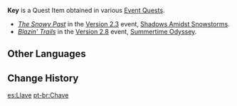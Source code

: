 {{Item Infobox
|id           = 100999
|image        = Item Black Key.png
|type         = Quest Items
|description  = '''Shadows Amidst Snowstorms:'''<br />A unique-looking key. You can open the cage holding [[Bennett]] with it.<br /><br />'''Summertime Odyssey'''<br />A key that you found near the mysterious plant. This may be used to open a certain door in a high-up location within [[Xinyan]]'s Mirage.
|source1      = [[The Snowy Past]]
|source2      = [[Blazin' Trails (Part 1)|Blazin' Trails]]
}}
'''Key''' is a Quest Item obtained in various [[Event Quest]]s.

* ''[[The Snowy Past]]'' in the [[Version 2.3]] event, [[Shadows Amidst Snowstorms]].
* ''[[Blazin' Trails (Part 1)|Blazin' Trails]]'' in the [[Version 2.8]] event, [[Summertime Odyssey]].

==Other Languages==
{{Other Languages
|default_hidden = 1
|en      = Key
|zhs     = 钥匙
|zhs_rm  = Yàoshí
|zht     = 鑰匙
|zht_rm  = Yàoshí
|ja      = 鍵
|ja_rm   = Kagi
|ko      = 열쇠
|ko_rm   = Yeolsoe
|es      = Llave
|fr      = Clé
|ru      = Ключ
|th      = Key
|vi      = Chìa Khóa
|de      = Schlüssel
|id      = Kunci
|pt      = Chave
|tr      = Anahtar
|it      = Chiave
}}

==Change History==
{{Change History|2.3}}

[[es:Llave]]
[[pt-br:Chave]]